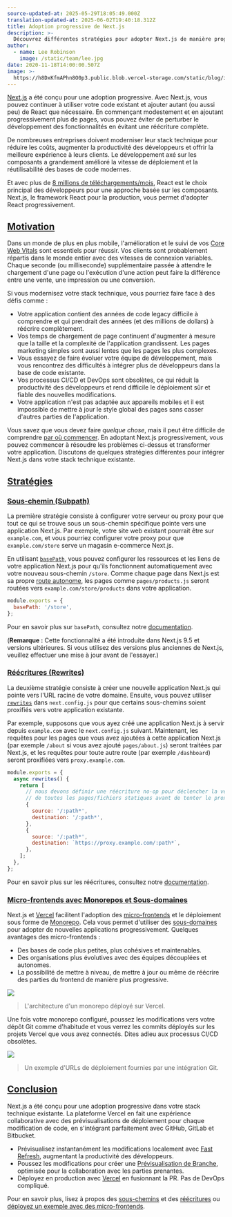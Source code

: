 ```yaml
---
source-updated-at: 2025-05-29T18:05:49.000Z
translation-updated-at: 2025-06-02T19:40:18.312Z
title: Adoption progressive de Next.js
description: >-
  Découvrez différentes stratégies pour adopter Next.js de manière progressive dans votre flux de développement.
author:
  - name: Lee Robinson
    image: /static/team/lee.jpg
date: 2020-11-18T14:00:00.507Z
image: >-
  https://h8DxKfmAPhn8O0p3.public.blob.vercel-storage.com/static/blog/incremental-adoption/twitter-card.png
---
```


[Next.js](https://nextjs.org/) a été conçu pour une adoption progressive. Avec Next.js, vous pouvez continuer à utiliser votre code existant et ajouter autant (ou aussi peu) de React que nécessaire. En commençant modestement et en ajoutant progressivement plus de pages, vous pouvez éviter de perturber le développement des fonctionnalités en évitant une réécriture complète.

De nombreuses entreprises doivent moderniser leur stack technique pour réduire les coûts, augmenter la productivité des développeurs et offrir la meilleure expérience à leurs clients. Le développement axé sur les composants a grandement amélioré la vitesse de déploiement et la réutilisabilité des bases de code modernes.

Et avec plus de [8 millions de téléchargements/mois](https://www.npmtrends.com/react), React est le choix principal des développeurs pour une approche basée sur les composants. Next.js, le framework React pour la production, vous permet d'adopter React progressivement.

[Motivation](#motivation)
-------------------------

Dans un monde de plus en plus mobile, l'amélioration et le suivi de vos [Core Web Vitals](/analytics) sont essentiels pour réussir. Vos clients sont probablement répartis dans le monde entier avec des vitesses de connexion variables. Chaque seconde (ou milliseconde) supplémentaire passée à attendre le chargement d'une page ou l'exécution d'une action peut faire la différence entre une vente, une impression ou une conversion.

Si vous modernisez votre stack technique, vous pourriez faire face à des défis comme :

*   Votre application contient des années de code legacy difficile à comprendre et qui prendrait des années (et des millions de dollars) à réécrire complètement.
*   Vos temps de chargement de page continuent d'augmenter à mesure que la taille et la complexité de l'application grandissent. Les pages marketing simples sont aussi lentes que les pages les plus complexes.
*   Vous essayez de faire évoluer votre équipe de développement, mais vous rencontrez des difficultés à intégrer plus de développeurs dans la base de code existante.
*   Vos processus CI/CD et DevOps sont obsolètes, ce qui réduit la productivité des développeurs et rend difficile le déploiement sûr et fiable des nouvelles modifications.
*   Votre application n'est pas adaptée aux appareils mobiles et il est impossible de mettre à jour le style global des pages sans casser d'autres parties de l'application.

Vous savez que vous devez faire _quelque chose_, mais il peut être difficile de comprendre [par où commencer](https://www.psychologytoday.com/us/blog/mindfully-present-fully-alive/201804/the-only-way-eat-elephant). En adoptant Next.js progressivement, vous pouvez commencer à résoudre les problèmes ci-dessus et transformer votre application. Discutons de quelques stratégies différentes pour intégrer Next.js dans votre stack technique existante.

[Stratégies](#strategies)
-------------------------

### [Sous-chemin (Subpath)](#subpath)

La première stratégie consiste à configurer votre serveur ou proxy pour que tout ce qui se trouve sous un sous-chemin spécifique pointe vers une application Next.js. Par exemple, votre site web existant pourrait être sur `example.com`, et vous pourriez configurer votre proxy pour que `example.com/store` serve un magasin e-commerce Next.js.

En utilisant [`basePath`](/docs/pages/api-reference/next-config-js/basePath), vous pouvez configurer les ressources et les liens de votre application Next.js pour qu'ils fonctionnent automatiquement avec votre nouveau sous-chemin `/store`. Comme chaque page dans Next.js est sa propre [route autonome](/docs/pages/building-your-application/routing), les pages comme `pages/products.js` seront routées vers `example.com/store/products` dans votre application.

```js filename="next.config.js"
module.exports = {
  basePath: '/store',
};
```

Pour en savoir plus sur `basePath`, consultez notre [documentation](/docs/pages/api-reference/next-config-js/basePath).

(**Remarque :** Cette fonctionnalité a été introduite dans Next.js 9.5 et versions ultérieures. Si vous utilisez des versions plus anciennes de Next.js, veuillez effectuer une mise à jour avant de l'essayer.)

### [Réécritures (Rewrites)](#rewrites)

La deuxième stratégie consiste à créer une nouvelle application Next.js qui pointe vers l'URL racine de votre domaine. Ensuite, vous pouvez utiliser [`rewrites`](/docs/pages/api-reference/next-config-js/rewrites) dans `next.config.js` pour que certains sous-chemins soient proxifiés vers votre application existante.

Par exemple, supposons que vous ayez créé une application Next.js à servir depuis `example.com` avec le `next.config.js` suivant. Maintenant, les requêtes pour les pages que vous avez ajoutées à cette application Next.js (par exemple `/about` si vous avez ajouté `pages/about.js`) seront traitées par Next.js, et les requêtes pour toute autre route (par exemple `/dashboard`) seront proxifiées vers `proxy.example.com`.

```js filename="next.config.js"
module.exports = {
  async rewrites() {
    return [
      // nous devons définir une réécriture no-op pour déclencher la vérification
      // de toutes les pages/fichiers statiques avant de tenter le proxying
      {
        source: '/:path*',
        destination: '/:path*',
      },
      {
        source: '/:path*',
        destination: `https://proxy.example.com/:path*`,
      },
    ];
  },
};
```

Pour en savoir plus sur les réécritures, consultez notre [documentation](/docs/pages/api-reference/next-config-js/rewrites).

### [Micro-frontends avec Monorepos et Sous-domaines](#micro-frontends-with-monorepos-and-subdomains)

Next.js et [Vercel](https://vercel.com) facilitent l'adoption des [micro-frontends](https://martinfowler.com/articles/micro-frontends.html) et le déploiement sous forme de [Monorepo](https://vercel.com/blog/monorepos). Cela vous permet d'utiliser des [sous-domaines](https://fr.wikipedia.org/wiki/Sous-domaine) pour adopter de nouvelles applications progressivement. Quelques avantages des micro-frontends :

*   Des bases de code plus petites, plus cohésives et maintenables.
*   Des organisations plus évolutives avec des équipes découplées et autonomes.
*   La possibilité de mettre à niveau, de mettre à jour ou même de réécrire des parties du frontend de manière plus progressive.

![](https://h8DxKfmAPhn8O0p3.public.blob.vercel-storage.com/static/blog/incremental-adoption/light-arch.png)

> L'architecture d'un monorepo déployé sur Vercel.

Une fois votre monorepo configuré, poussez les modifications vers votre dépôt Git comme d'habitude et vous verrez les commits déployés sur les projets Vercel que vous avez connectés. Dites adieu aux processus CI/CD obsolètes.

![](https://h8DxKfmAPhn8O0p3.public.blob.vercel-storage.com/static/blog/incremental-adoption/dark-comment.png)

> Un exemple d'URLs de déploiement fournies par une intégration Git.

[Conclusion](#conclusion)
-------------------------

Next.js a été conçu pour une adoption progressive dans votre stack technique existante. La plateforme Vercel en fait une expérience collaborative avec des prévisualisations de déploiement pour chaque modification de code, en s'intégrant parfaitement avec GitHub, GitLab et Bitbucket.

*   Prévisualisez instantanément les modifications localement avec [Fast Refresh](/docs/architecture/fast-refresh), augmentant la productivité des développeurs.
*   Poussez les modifications pour créer une [Prévisualisation de Branche](https://vercel.com/github), optimisée pour la collaboration avec les parties prenantes.
*   Déployez en production avec [Vercel](https://vercel.com) en fusionnant la PR. Pas de DevOps compliqué.

Pour en savoir plus, lisez à propos des [sous-chemins](/docs/pages/api-reference/next-config-js/basePath) et des [réécritures](/docs/pages/api-reference/next-config-js/rewrites) ou [déployez un exemple avec des micro-frontends](https://vercel.com/import/project?template=https://github.com/vercel/next.js/tree/canary/examples/with-zones).